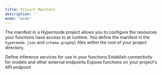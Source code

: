 ```yaml
---
title: Project Manifest
description: ''
mode: "wide"
---
```


The manifest in a Hypermode project allows you to configure the resources your functions have access to at runtime. You define the manifest in the `hypermode.json` and `schema.graphql` files within the root of your project directory.

<CardGroup cols={2}>
  <Card
    title="Models"
    icon="message-plus"
    href="/define-models"
  >
    Define inference services for use in your functions
  </Card>
  <Card
    title="Hosts"
    icon="server"
    href="/define-hosts"
  >
    Establish connectivity for models and other external endpoints
  </Card>
  <Card
    title="Schema"
    icon="connectdevelop"
    href="/define-schema"
  >
    Expose functions on your project's API endpoint
  </Card>
</CardGroup>
